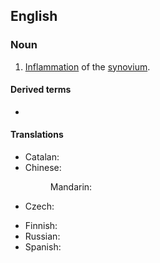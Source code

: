 ==English==

===Noun===
{{en-noun|~|synovitides}}
# {{lb|en|pathology}} [[inflammation|Inflammation]] of the [[synovium]].

====Derived terms====
* {{l|en|tenosynovitis}}

====Translations====
{{trans-top|inflammation of the synovium}}
* Catalan: {{t|ca|sinovitis|f}}
* Chinese:
*: Mandarin: {{t+|cmn|滑膜炎|tr=huámóyán|sc=Hani}}
* Czech: {{t|cs|synovitida|f}}
{{trans-mid}}
* Finnish: {{t|fi|nivelkalvon tulehdus}}
* Russian: {{t+|ru|синови́т|m}}
* Spanish: {{t|es|sinovitis|f}}
{{trans-bottom}}